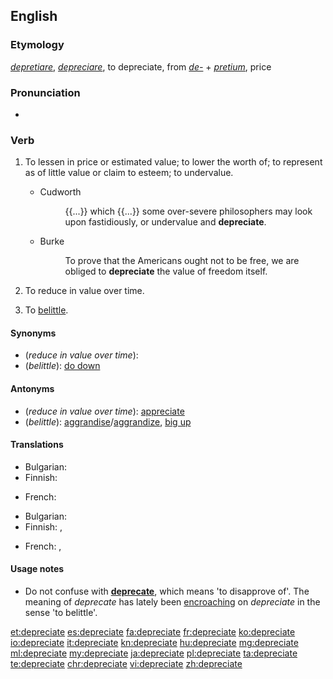 ==English==

===Etymology===
{{etyl|la|en}} ''[[depretiare]]'', ''[[depreciare]]'', to depreciate, from ''[[de-#Latin|de-]]'' + ''[[pretium]]'', price

===Pronunciation===
* {{a|UK}} {{IPA|/dɪˈpɹiːʃɪeɪt/}}

===Verb===
{{en-verb|depreciat|ing}}

# {{context|intransitive|lang=en}} To lessen in price or estimated value; to lower the worth of; to represent as of little value or claim to esteem; to undervalue.
#* Cudworth
#*: {{...}} which {{...}} some over-severe philosophers may look upon fastidiously, or undervalue and '''depreciate'''.
#* Burke
#*: To prove that the Americans ought not to be free, we are obliged to '''depreciate''' the value of freedom itself.
# {{context|intransitive|lang=en}} To reduce in value over time.
# {{context|transitive|lang=en}} To [[belittle]].

====Synonyms====
* (''reduce in value over time''):
* (''belittle''): [[do down]]

====Antonyms====
* (''reduce in value over time''): [[appreciate]]
* (''belittle''): [[aggrandise]]/[[aggrandize]], [[big up]] {{qualifier|slang}}

====Translations====
{{trans-top|To reduce in value over time}}
* Bulgarian: {{t+|bg|обезценявам}}
* Finnish: {{t+|fi|laskea}}
{{trans-mid}}
* French: {{t+|fr|déprécier}}
{{trans-bottom}}
{{trans-top|To [[belittle]]}}
* Bulgarian: {{t+|bg|подценявам}}
* Finnish: {{t-|fi|vähätellä}}, {{t-|fi|väheksyä}}
{{trans-mid}}
* French: {{t+|fr|déprécier}}, {{t+|fr|rabaisser}}
{{trans-bottom}}

====Usage notes====
* Do not confuse with '''[[deprecate]]''', which means 'to disapprove of'. The meaning of ''deprecate'' has lately been [[encroach]]ing on ''depreciate'' in the sense 'to belittle'.

[[et:depreciate]]
[[es:depreciate]]
[[fa:depreciate]]
[[fr:depreciate]]
[[ko:depreciate]]
[[io:depreciate]]
[[it:depreciate]]
[[kn:depreciate]]
[[hu:depreciate]]
[[mg:depreciate]]
[[ml:depreciate]]
[[my:depreciate]]
[[ja:depreciate]]
[[pl:depreciate]]
[[ta:depreciate]]
[[te:depreciate]]
[[chr:depreciate]]
[[vi:depreciate]]
[[zh:depreciate]]